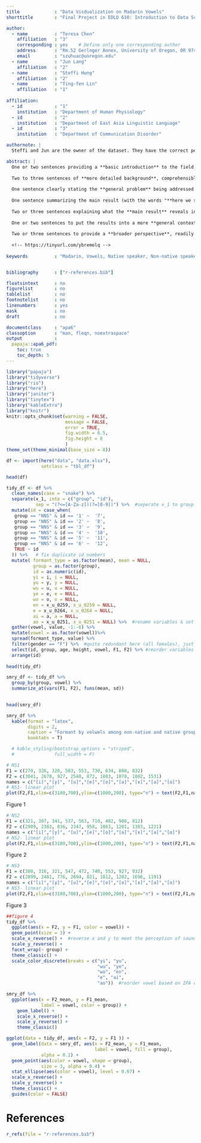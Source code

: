 ```yaml
---
title             : "Data Visdualization on Madarin Vowels"
shorttitle        : "Final Project in EDLD 610: Introduction to Data Science with R"

author: 
  - name          : "Teresa Chen"
    affiliation   : "3"
    corresponding : yes    # Define only one corresponding author
    address       : "Rm.52 Gerlnger Annex, University of Oregon, OR 9740"
    email         : "szuhuac@uoregon.edu"
  - name          : "Jun Lang"
    affiliation   : "2"
  - name          : "Steffi Hung"
    affiliation   : "2"
  - name          : "Ting-fen Lin"
    affiliation   : "1"
    
affiliation:
  - id            : "1"
    institution   : "Department of Human Physiology"
  - id            : "2"
    institution   : "Department of East Asia Linguistic Language"
  - id            : "3"
    institution   : "Department of Communication Disorder"

authornote: |
  Steffi and Jun are the owner of the dataset. They have the correct permissions to make the dataset public.

abstract: |
  One or two sentences providing a **basic introduction** to the field,  comprehensible to a scientist in any discipline.
  
  Two to three sentences of **more detailed background**, comprehensible  to scientists in related disciplines.
  
  One sentence clearly stating the **general problem** being addressed by  this particular study.
  
  One sentence summarizing the main result (with the words "**here we show**" or their equivalent).
  
  Two or three sentences explaining what the **main result** reveals in direct comparison to what was thought to be the case previously, or how the  main result adds to previous knowledge.
  
  One or two sentences to put the results into a more **general context**.
  
  Two or three sentences to provide a **broader perspective**, readily comprehensible to a scientist in any discipline.
  
  <!-- https://tinyurl.com/ybremelq -->
  
keywords          : "Madarin, Vowels, Native speaker, Non-native speaker"


bibliography      : ["r-references.bib"]

floatsintext      : no
figurelist        : no
tablelist         : no
footnotelist      : no
linenumbers       : yes
mask              : no
draft             : no

documentclass     : "apa6"
classoption       : "man, fleqn, noextraspace"
output            : 
  papaja::apa6_pdf:
    toc: true
    toc_depth: 5
---
```


```r
library("papaja")
library("tidyverse")
library("rio")
library("here")
library("janitor")
library("tinytex")
library("kableExtra")
library("knitr")
knitr::opts_chunk$set(warning = FALSE,
                      message = FALSE,
                      error = TRUE,
                      fig.width = 6.5,
                      fig.height = 8
                      )
theme_set(theme_minimal(base_size = 8))
```

```r
df <- import(here("data", "data.xlsx"),
             setclass = "tbl_df")

head(df)

```
```r
tidy_df <- df %>% 
  clean_names(case = "snake") %>% 
  separate(x_1, into = c("group", "id"),
           sep = "(?<=[A-Za-z])(?=[0-9])") %>%  #seperate x_1 to group (NS vs. NNS) & id
  mutate(id = case_when(
   group == "NNS" & id == '1' ~  '7',
   group == "NNS" & id == '2' ~  '8',
   group == "NNS" & id == '3' ~  '9',
   group == "NNS" & id == '4' ~  '10',
   group == "NNS" & id == '5' ~  '11',
   group == "NNS" & id == '6' ~  '12',
   TRUE ~ id
  )) %>%   # fix duplicate id numbers
  mutate( formant_type = as.factor(mean), mean = NULL,
          group = as.factor(group),
          id = as.numeric(id),
          yi = i, i = NULL,
          yu = y, y = NULL,
          wu = u, u = NULL,
          ye = e, e = NULL,
          wo = o, o = NULL,
          en = x_u_0259, x_u_0259 = NULL,
          e = x_u_0264, x_u_0264 = NULL,
          ai = a, a = NULL,
          ao = x_u_0251, x_u_0251 = NULL) %>%  #rename variables & set the variable types
  gather(vowel, value, -1:-6) %>%  
  mutate(vowel = as.factor(vowel))%>% 
  spread(formant_type, value) %>% 
  filter(gender == "F") %>%  #quite redundant here (all females), just for meet the requirement
  select(id, group, age, height, vowel, F1, F2) %>% #reorder variables & discard gender
  arrange(id)
  
head(tidy_df)


```
```r
smry_df <- tidy_df %>% 
  group_by(group, vowel) %>% 
  summarize_at(vars(F1, F2), funs(mean, sd)) 
  

head(smry_df)
```


\newpage
<!-- # Introduction -->
<!-- It is generally agreed that Mandarin Chinese has a five-vowel system (e.g., Lin, 2007). These five vowels are [i], [y], [u], [ə] and [a]. Among these vowels, the mid vowel /ə/ has four allophones: [e], [o], [ə] and [ɤ]; and the low vowel /a/ has two allophones: [a] and [ɑ]. However, little attention has been paid to the individual variances when producing these nine vowels. Few researchers did empirical studies to examine Lin’s (2007) vowel space of Chinese. In order to fill these gaps, this study investigates the vowel distribution of native Chinese speakers, aiming to determine whether native Chinese speakers show similar patterns when producing Chinese vowels and whether their patterns look similar to Lin’s proposal of Chinese vowel chart. In addition, this current work examines the vowel distribution of American English learners of Chinese, with the purpose of finding out whether non-native speakers perform similarly to native speakers in the vowel production. -->

<!-- # Methods -->
<!-- ##Participants -->
<!-- Six female native (L1) Mandarin speakers and six female non-native (L2) Mandarin speakers participated in the study. The mean age of the L1 Mandarin speakers was 26.3 (range: 23-30) and that of the L2 Mandarin speakers was 22.3 (range: 18-28). Among L1 Mandarin speakers, two speakers were from northern Mainland China (Beijing and Tianjin), three speakers were from southern Mainland China (Nanjing, Chengdu and Chongqing), and one speaker were from Taiwan. The Taiwanese participants identified Mandarin as the most fluent language. Moreover, it should be noted that one of the native speaker's Chinese dialect, Taiwanese (Taiwan Southern Min dialect), is mutually unintelligible with Mandarin. All the six L2 Mandarin speakers’ native language was American English. In addition, they were all novice-low learners who enrolled in first-year accelerated Chinese language course at the same university. They had learned Mandarin for six months and none of them had any study-abroad experience. -->

<!-- ## Material -->
<!-- We prepared nine Chinese sentences for speech materials (Appendix 1). Each sentence includes one of the following nine vowels: [i], [y], [u], [e], [o], [ə], [ɤ], [a], [ɑ]. Each vowel appears after the aspirated bilabial stop [pʰ] with a high tone (55). It is important to note that four allophones of the mid vowel are complementary distributed as shown in the phonological rules below: -->
<!-- 	    ə → [e] / __ i  or  j__ # or  ɥ __ #                    ə →  [ə] / __ n or __ ŋ  -->
<!--     	ə → [o] / __ u or w __#                                   ə → [ɤ] / C __ #                  -->
<!-- The two allophones of the low vowel /a/ are also constrained by phonological rules: -->
<!-- 	    a → [a] / __ #  or  __i or   __n                       a →  [ɑ]/ __u or __ŋ -->
<!-- Therefore, besides [pʰi], [pʰy], [pʰu] for high vowel phonemes, we designed [pʰei] [pʰ ən] [pʰ ou] [pʰ ɤ] for mid vowels and [pʰa] [pʰau] for low vowels.  -->

<!-- ## Procedure -->
<!--   Productions were elicited in a sentence-repetition oral task. Non-native speakers (NNS) and native Chinese speakers (NS) were asked to read the sentences twice. All participants read the speech materials for practice once before recording. Recordings were made in a quiet study room in the library using Praat Sound Recorder with 44,100 Hz sampling frequency, and then these recordings were saved as wav files on a laptop.  -->
<!--   Formant 1 (F1) and Formant 2 (F2) were measured in the vowel mid-point for each vowel shown in the spectrogram. All measurement was conducted using Praat program on the same laptop. After the measurement, the mean F1 and F2 values were plotted in charts using the program R to generate vowel distribution for each speaker.  -->

<!-- # Results and discussion -->
<!-- 3.1 Native speaker patterns -->
<!--   Table 1 shows the mean F1 and F2 values of nine Chinese vowels for native speakers. Regarding F2 values, data shows that [i] had the highest F2 values for all native speakers, and [u] had the lowest F2 values for NS2 and NS3, but not for NS1. As for F1 values, three NS also had different lowest and highest values. While [i] had the lowest F1 value and [ɑ] had the highest F1 value for NS1 and NS3, NS2’s [y] had the lowest F1 value and her [a] had the highest F1 value.  -->
<!--   Clearer vowel distribution for each native speaker can be seen in the formant plots (Figure 1-3). According to the “vowel dispersion principle”, the vowel quadrilateral can be viewed as “a perceptual space in which vowels are located in the oral cavity” (Ashby and Maidment, 2005). In this study, the vowel quadrilateral is shown as formant plots where the Y-axis is F1 (Hz) that corresponds to the height of the tongue position; while the X-axis is F2 (Hz) that indicates the backness of the tongue position for each vowel.  -->
<!--   Figure 1-3 show that the distribution of NS vowels is roughly similar to Lin’s (2007) vowel space for Standard Chinese (SC). It is clear to see that [i] and [u] are high vowels, [e] [ə] [o] are mid vowels, and [a] [ɑ] are low vowels in Figure 1-3. However, we can find two minor individual differences between NS vowel distribution in our study and what Lin proposed for SC vowel distribution. First, F1 values show that NS’s mid vowel [ə] was much higher than that in SC vowel distribution, indicating the tongue position for [ə] is lower than Lin’s proposal. Second, NS’s F2 values for low vowels [a] and [ɑ] are slightly different from that of Lin’s pattern, which means that [a] was not that front and that [ɑ] was not that back for all three NS. -->
<!--   When comparing NS vowel distribution with one another, formant plots show a similar pattern given the height and the backness of the tongue position in vowel production. First, all these nine vowels are located in different positions without overlapping for each NS, and [ə] was spaced in the middle of each chart. Second, F1 values show that all NS had [i][y][u] as high vowels and [a][ɑ] as low vowels. Third, F2 values demonstrates that all NS had [i][y][e] as front vowels and [u][o] as back vowels. F2 values for four allophones of the mid vowel /ə/ followed the order of [e] > [ə]> [ɤ] > [o] for each NS, indicating the frontness for these mid vowels also followed the same pattern, with [e] being the frontest and [o] being the most back. The F2 values for two low vowels for each NS show the pattern of [a] > [ɑ], showing that [a] was spaced fronter than [ɑ]. -->
<!-- 	Despite these similarities, there are two main differences in F1 and F2 values for mid vowels and low vowels in NS data. The first difference is regarding F1 values of mid vowels. The F1 values for both NS1 and NS3 followed [o] < [e] < [ɤ] < [ə], with F1 value of [o] being the lowest and that of [ə] being the highest; whereas NS2’s [ɤ] had the lowest F1 value, and her [e] and [o] had similar F1 values. This difference might be due to the fact that [pʰ ɤ] is a non-existing sound in Mandarin Chinese. In this case, NS may pronounce it in different ways causing different F1 values of this sound. The second difference is in the F1 and F2 values for low vowels. With regard to F1 values, NS 1’s front [a] had a lower value than that of the back [ɑ], but NS 2’s front [a] had a higher value than that of the back [ɑ]. NS 3’s low vowels had similar F1 values. As for F2 values, NS 3’s low vowels were spaced further separated than NS1 and NS2’s low vowels. Moreover, NS1 performed [a] and [ɑ] fronter than other NS did, while NS 2’s [a] and [ɑ] were spaced backer. The data shows that, although Chinese native speakers differentiate front low vowel and back low vowel when they appear in different contexts, the backness and height of these low vowel may vary individually due to the comparatively larger space of low tongue position in oral cavity.  -->

```r
smry_df %>% 
  kable(format = "latex",
        digits = 2,
        caption = "Formant by volwels among non-native and native groups",
        booktabs = T) 

  # kable_styling(bootstrap_options = "striped", 
  #               full_width = F) 
```

```r
# NS1
F1 = c(270, 326, 320, 583, 553, 730, 634, 808, 832)
F2 = c(3041, 2678, 927, 2548, 872, 1803, 1078, 1802, 1531)
names = c("[i]","[y]", "[u]","[e]","[o]","[ə]","[ɤ]","[a]","[ɑ]")
# NS1- linear plot
plot(F2,F1,xlim=c(3100,700),ylim=c(1000,200), type="n") > text(F2,F1,names)
```
Figure 1


```r
# NS2
F1 = c(321, 307, 341, 537, 563, 710, 482, 988, 812)
F2 = c(2909, 2383, 836, 2347, 958, 1863, 1201, 1383, 1221)
names = c("[i]","[y]", "[u]","[e]","[o]","[ə]","[ɤ]","[a]","[ɑ]")
# NS2- linear plot
plot(F2,F1,xlim=c(3100,700),ylim=c(1000,200), type="n") > text(F2,F1,names)
```
Figure 2


```r
# NS3
F1 = c(300, 316, 321, 547, 472, 740, 553, 927, 932)
F2 = c(2899, 2481, 776, 2694, 821, 1812, 1282, 1696, 1191)
names = c("[i]","[y]", "[u]","[e]","[o]","[ə]","[ɤ]","[a]","[ɑ]")
# NS3- linear plot
plot(F2,F1,xlim=c(3100,700),ylim=c(1000,200), type="n") > text(F2,F1,names)
```
Figure 3

<!-- 3.2	Second language examination -->
<!--   When examining the formant plots for each NNS, we can see how NNS participants performed differently from NS in the vowel production. The first difference is about high vowels [y] and [u]. NNS’s [y] shows notable deviation from native patterns. In NNS’s vowel distribution, [y] was located further backer than NS’s [y], indicating that NNS’s [y] is not a front vowel as shown in NS’s formant plots. It is probably because NS tend to round their lips when producing [y], while NNS’s lip gestures were not as rounded as NS did. Similarly, F1 values for NNS’s [u] shows that the location of [u] was not as high as that in NS’s patterns, especially for NNS 3 whose [u] was located so low that it was overlapping with mid vowel [o].  This finding does not only suggest that NNS do not clearly differentiate [u] and [o], but also shows the overall L1 phonological transfer from English [ʊ] to Chinese [u].  -->
<!--   Second, the distribution of NNS’s low vowels also shows a remarkable variation from native patterns. While NS’s [a] and [ɑ] were distinguishable in the formant plots, the locations of NNS’s [a] and [ɑ] were so close that they almost overlaid with each other. The difficulty of differentiating Chinese [a] and [ɑ] may also be attributed to their L1 phonological transfer. In English vowel chart (Roach, 2004, p.242), [ɑ] is the only low back vowel. Therefore, NNS’s confusion between [a] and [ɑ] suggests the negative influence of learners’ first language. -->
<!--   Apart from the notable deviation from native patterns, there are two individual differences related to mid vowels. First, while NS performed [e] as a front mid vowel, F1 values shows that NNS 2’s [e] was even higher than her [u]. This suggests that she produced [e] as a high vowel and that her [u] was not sufficiently high to be a high vowel. In NNS 1’s case, F2 value for her [e] was not as high as that in NS patterns, showing that her [e] was produced backer in the oral cavity than NS’ s [e]. Second, we noticed that [ɤ] was generally spaced much higher than [ə] in NS’s pattern, and the difference of F1 values for NNS’s [ɤ] and [ə] was quite small. The [ɤ] and [ə] produced by NNS1 were almost overlapping with each other, showing that these two mid vowels were not distinguishable in NNS patterns. The confusion between [ɤ] and [ə] may be caused by the non-existence of [ɤ] their L1 phonetic inventory. Therefore, there is a tendency for native English speakers to confuse [ɤ] with [ə]. -->
<!--   Figure 4-6 show that the only similarity across three NNS is that they all had a high F2 value for [i]. It seems like NNS’s [i] approaches a native-like pattern, but when observing the data closely, we found that NS and NNS had different mean values of F1 and F2. NNS’s mean F1 value was higher than NS’s [i], indicating that [i] performed by NNS was slightly lower than NS. NNS’s mean F2 value for [i] was lower than NS’s [i]. It means the location of [i] for NNS was actually not as front as NS’s [i]. Therefore, we can only say that their [i] show a more native-like pattern than other eight vowels.  -->

```r
##figure 4 
tidy_df %>% 
  ggplot(aes(x = F2, y = F1, color = vowel)) + 
  geom_point(size = 3) +
  scale_x_reverse() +  #reverse x and y to meet the perception of sounds
  scale_y_reverse() +
  facet_wrap(~ group) + 
  theme_classic() +
  scale_color_discrete(breaks = c("yi", "yu", 
                                  "wu", "ye", 
                                  "wo", "en", 
                                  "e", "ai", 
                                  "ao"))  #reorder vowel based on IPA order
```

```r
smry_df %>% 
  ggplot(aes(x = F2_mean, y = F1_mean, 
             label = vowel, color = group)) +
    geom_label() +
    scale_x_reverse() +  
    scale_y_reverse() +
    theme_classic()

```

```r
ggplot(data = tidy_df, aes(x = F2, y = F1 )) +
  geom_label(data = smry_df, aes(x = F2_mean, y = F1_mean, 
                                 label = vowel, fill = group),
             alpha = 0.2) +
  geom_point(aes(color = vowel, shape = group),
             size = 3, alpha = 0.4) +
  stat_ellipse(aes(color = vowel), level = 0.67) +
  scale_x_reverse() +  
  scale_y_reverse() +
  theme_classic() +
  guides(color = FALSE)

```

<!-- # Conclusion -->
<!--   This study examined vowel distributions of three Chinese native speakers’ as well as three non-native learners of Chinese. The first research purpose concerns whether native speakers show similar patterns of vowel distribution. Data shows that three native participants presented similar patterns of vowel production, despite individual variances of four allophones of the mid vowels. NS vowel distribution also resembles what Lin (2007) proposed for Chinese vowel space to some extent. It is clear that they have the same high vowels [i][y][u], mid vowels [e][ə][ɤ][o] and low vowels [a][ɑ]. They also have the same front vowel [i][e] and back vowel [u][o], but NS’s [a] and [ɑ] were distributed closer to each other in the central than those Lin’s vowel chart. The findings suggest, although NS show similar patterns in vowel production, mid vowels and low vowels may present individual variances. -->
<!--   As for second language examination of vowel production, we concluded that none of the non-native participants showed an overall native-like pattern in the vowel production, but their [i] showed a more native-like pattern comparing to other vowels. Data also show that the most remarkable deviations of L2 learners’ vowel distribution patterns from native patterns are: (1) the backness of [y], which was located further back in the oral cavity; and (2) the overall nearly overlapping patterns of [a] and [ɑ]. The non-existence of [y] and [a] in their L1 can be accounted for these notable deviations. NNS’s L1 phonological transfer from English [ʊ] to Chinese [u] and the transfer from English [ə] to Chinese [ɤ] can also explain L2 learners’ confusion of these sounds. Future research should consider a larger sample of subjects to observe more accurate differences between NS and NNS vowel distribution.  -->

\newpage

# References
```r
r_refs(file = "r-references.bib")
```

\begingroup
\setlength{\parindent}{-0.5in}
\setlength{\leftskip}{0.5in}

<div id = "refs"></div>
\endgroup
